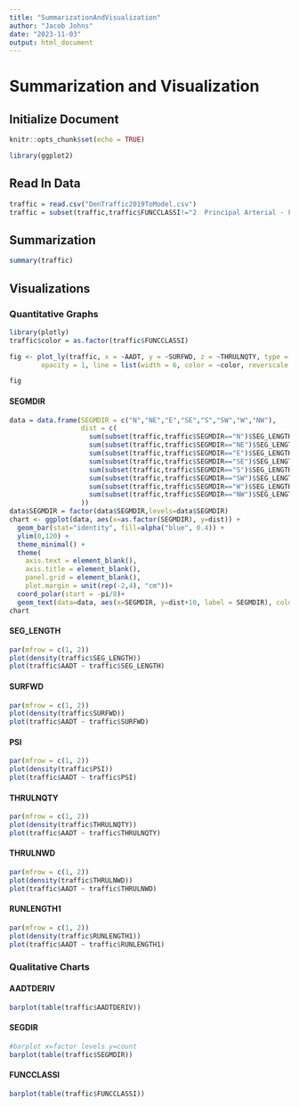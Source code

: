 ```yaml
---
title: "SummarizationAndVisualization"
author: "Jacob Johns"
date: "2023-11-03"
output: html_document
---
```


# Summarization and Visualization

## Initialize Document

```r
knitr::opts_chunk$set(echo = TRUE)

library(ggplot2)
```

## Read In Data

```r
traffic = read.csv("DenTraffic2019ToModel.csv")
traffic = subset(traffic,traffic$FUNCCLASSI!="2  Principal Arterial - Fwys and Expwys")
```

## Summarization

```r
summary(traffic)
```

## Visualizations

### Quantitative Graphs

```r
library(plotly)
traffic$color = as.factor(traffic$FUNCCLASSI)

fig <- plot_ly(traffic, x = ~AADT, y = ~SURFWD, z = ~THRULNQTY, type = 'mesh3d', mode = 'lines',
        opacity = 1, line = list(width = 6, color = ~color, reverscale = FALSE))

fig
```

#### SEGMDIR

```r
data = data.frame(SEGMDIR = c("N","NE","E","SE","S","SW","W","NW"),
                  dist = c(
                    sum(subset(traffic,traffic$SEGMDIR=="N")$SEG_LENGTH),
                    sum(subset(traffic,traffic$SEGMDIR=="NE")$SEG_LENGTH),
                    sum(subset(traffic,traffic$SEGMDIR=="E")$SEG_LENGTH),
                    sum(subset(traffic,traffic$SEGMDIR=="SE")$SEG_LENGTH),
                    sum(subset(traffic,traffic$SEGMDIR=="S")$SEG_LENGTH),
                    sum(subset(traffic,traffic$SEGMDIR=="SW")$SEG_LENGTH),
                    sum(subset(traffic,traffic$SEGMDIR=="W")$SEG_LENGTH),
                    sum(subset(traffic,traffic$SEGMDIR=="NW")$SEG_LENGTH)
                  ))
data$SEGMDIR = factor(data$SEGMDIR,levels=data$SEGMDIR)
chart <- ggplot(data, aes(x=as.factor(SEGMDIR), y=dist)) +     
  geom_bar(stat="identity", fill=alpha("blue", 0.4)) +
  ylim(0,120) +
  theme_minimal() +
  theme(
    axis.text = element_blank(),
    axis.title = element_blank(),
    panel.grid = element_blank(),
    plot.margin = unit(rep(-2,4), "cm"))+
  coord_polar(start = -pi/8)+
  geom_text(data=data, aes(x=SEGMDIR, y=dist+10, label = SEGMDIR), color="black", fontface="bold",alpha=0.6, size=2.5, inherit.aes = FALSE )
chart
```

#### SEG_LENGTH

```r
par(mfrow = c(1, 2))
plot(density(traffic$SEG_LENGTH))
plot(traffic$AADT ~ traffic$SEG_LENGTH)
```

#### SURFWD

```r
par(mfrow = c(1, 2))
plot(density(traffic$SURFWD))
plot(traffic$AADT ~ traffic$SURFWD)
```

#### PSI

```r
par(mfrow = c(1, 2))
plot(density(traffic$PSI))
plot(traffic$AADT ~ traffic$PSI)
```

#### THRULNQTY

```r
par(mfrow = c(1, 2))
plot(density(traffic$THRULNQTY))
plot(traffic$AADT ~ traffic$THRULNQTY)
```

#### THRULNWD

```r
par(mfrow = c(1, 2))
plot(density(traffic$THRULNWD))
plot(traffic$AADT ~ traffic$THRULNWD)
```

#### RUNLENGTH1

```r
par(mfrow = c(1, 2))
plot(density(traffic$RUNLENGTH1))
plot(traffic$AADT ~ traffic$RUNLENGTH1)
```

### Qualitative Charts

#### AADTDERIV

```r
barplot(table(traffic$AADTDERIV))
```

#### SEGDIR

```r
#barplot x=factor levels y=count
barplot(table(traffic$SEGMDIR))
```

#### FUNCCLASSI

```r
barplot(table(traffic$FUNCCLASSI))
```
